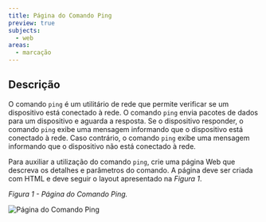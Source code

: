 ```yaml
---
title: Página do Comando Ping
preview: true
subjects:
  - web
areas:
  - marcação
---
```



## Descrição

O comando `ping` é um utilitário de rede que permite verificar se um dispositivo está conectado à rede. O comando `ping` envia pacotes de dados para um dispositivo e aguarda a resposta. Se o dispositivo responder, o comando `ping` exibe uma mensagem informando que o dispositivo está conectado à rede. Caso contrário, o comando `ping` exibe uma mensagem informando que o dispositivo não está conectado à rede.

Para auxiliar a utilização do comando `ping`, crie uma página Web que descreva os detalhes e parâmetros do comando. A página deve ser criada com HTML e deve seguir o layout apresentado na _Figura 1_.

_Figura 1 - Página do Comando Ping._

<Image src={layout} alt="Página do Comando Ping" class="border p-4" />
